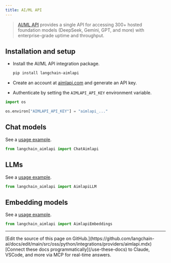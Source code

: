 ```yaml
---
title: AI/ML API
---
```


>[AI/ML API](https://aimlapi.com/app/?utm_source=langchain&utm_medium=github&utm_campaign=integration) provides a single API for accessing 300+ hosted foundation models (DeepSeek, Gemini, GPT, and more) with enterprise-grade uptime and throughput.

## Installation and setup

- Install the AI/ML API integration package.

  ```bash
  pip install langchain-aimlapi
  ```

- Create an account at [aimlapi.com](https://aimlapi.com/app/?utm_source=langchain&utm_medium=github&utm_campaign=integration) and generate an API key.
- Authenticate by setting the `AIMLAPI_API_KEY` environment variable.

```python
import os

os.environ["AIMLAPI_API_KEY"] = "aimlapi_..."
```

## Chat models

See a [usage example](/oss/python/integrations/chat/aimlapi).

```python
from langchain_aimlapi import ChatAimlapi
```

## LLMs

See a [usage example](/oss/python/integrations/llms/aimlapi).

```python
from langchain_aimlapi import AimlapiLLM
```

## Embedding models

See a [usage example](/oss/python/integrations/text_embedding/aimlapi).

```python
from langchain_aimlapi import AimlapiEmbeddings
```

---

<Callout icon="pen-to-square" iconType="regular">
    [Edit the source of this page on GitHub.](https://github.com/langchain-ai/docs/edit/main/src/oss/python/integrations/providers/aimlapi.mdx)
</Callout>
<Tip icon="terminal" iconType="regular">
    [Connect these docs programmatically](/use-these-docs) to Claude, VSCode, and more via MCP for    real-time answers.
</Tip>
